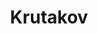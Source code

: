 ---
slug: krutakov
link: /projects/krutakov/
category: 'projects'
title: Krutakov
publicData: Sep 11th 2020
pagesCount: 6
pages: 
        - page:
            - image: ../../assets/images/projects/project-0-openfactoring/1.jpg
            - title: Главная,
        - page:
            - image: ../../assets/images/projects/project-0-openfactoring/1.jpg
            - title: Список-статей,
        - page:
            - image: ../../assets/images/projects/project-0-openfactoring/1.jpg
            - title: Статья,
        - page:
            - image: ../../assets/images/projects/project-0-openfactoring/1.jpg
            - title: Об авторе,
        - page:
            - image: ../../assets/images/projects/project-0-openfactoring/1.jpg
            - title: Видео,
        - page:
            - image: ../../assets/images/projects/project-0-openfactoring/1.jpg
            - title: Контакт
sortIdx: 200
---